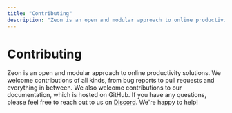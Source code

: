 ```yaml
---
title: "Contributing"
description: "Zeon is an open and modular approach to online productivity solutions."
---
```


# Contributing

Zeon is an open and modular approach to online productivity solutions. We welcome contributions of all kinds, from bug reports to pull requests and everything in between. We also welcome contributions to our documentation, which is hosted on GitHub. If you have any questions, please feel free to reach out to us on [Discord](https://discord.gg/xG2nbu5CMr). We're happy to help! 